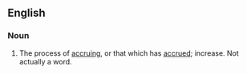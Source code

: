 ==English==
===Noun===
{{en-noun}}

#The process of [[accruing]], or that which has [[accrue]]d; increase.  Not actually a word.